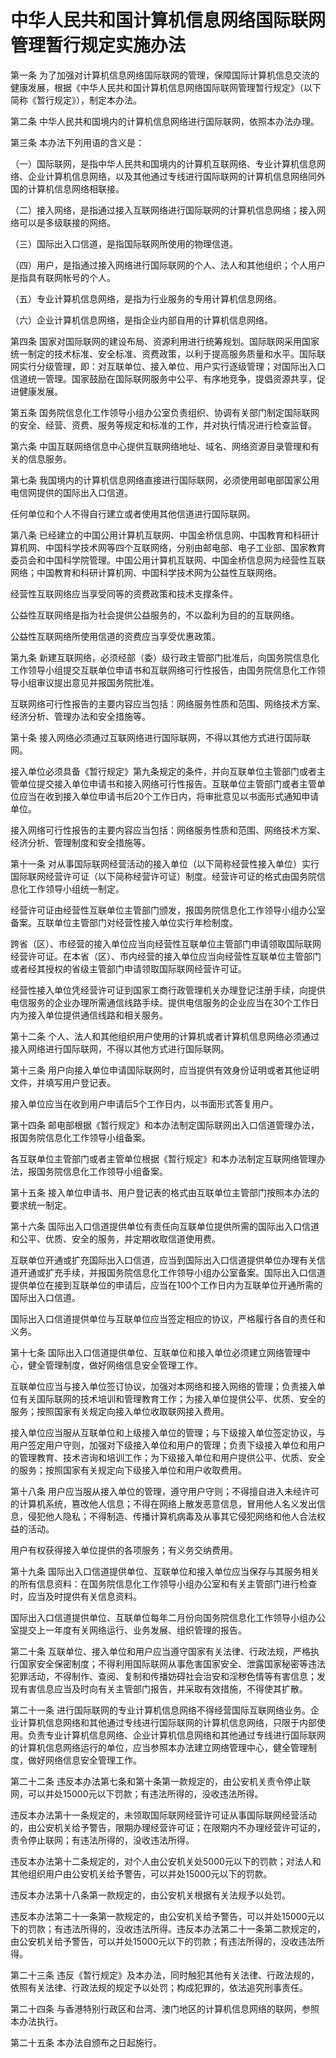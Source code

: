 # 中华人民共和国计算机信息网络国际联网管理暂行规定实施办法

  

第一条 为了加强对计算机信息网络国际联网的管理，保障国际计算机信息交流的健康发展，根据《中华人民共和国计算机信息网络国际联网管理暂行规定》（以下简称《暂行规定》），制定本办法。

第二条 中华人民共和国境内的计算机信息网络进行国际联网，依照本办法办理。

第三条 本办法下列用语的含义是：

（一）国际联网，是指中华人民共和国境内的计算机互联网络、专业计算机信息网络、企业计算机信息网络，以及其他通过专线进行国际联网的计算机信息网络同外国的计算机信息网络相联接。

（二）接入网络，是指通过接入互联网络进行国际联网的计算机信息网络；接入网络可以是多级联接的网络。

（三）国际出入口信道，是指国际联网所使用的物理信道。

（四）用户，是指通过接入网络进行国际联网的个人、法人和其他组织；个人用户是指具有联网帐号的个人。

（五）专业计算机信息网络，是指为行业服务的专用计算机信息网络。

（六）企业计算机信息网络，是指企业内部自用的计算机信息网络。

第四条 国家对国际联网的建设布局、资源利用进行统筹规划。国际联网采用国家统一制定的技术标准、安全标准、资费政策，以利于提高服务质量和水平。国际联网实行分级管理，即：对互联单位、接入单位、用户实行逐级管理；对国际出入口信道统一管理。国家鼓励在国际联网服务中公平、有序地竞争，提倡资源共享，促进健康发展。

第五条 国务院信息化工作领导小组办公室负责组织、协调有关部门制定国际联网的安全、经营、资费、服务等规定和标准的工作，并对执行情况进行检查监督。

第六条 中国互联网络信息中心提供互联网络地址、域名、网络资源目录管理和有关的信息服务。

第七条 我国境内的计算机信息网络直接进行国际联网，必须使用邮电部国家公用电信网提供的国际出入口信道。

任何单位和个人不得自行建立或者使用其他信道进行国际联网。

第八条 已经建立的中国公用计算机互联网、中国金桥信息网、中国教育和科研计算机网、中国科学技术网等四个互联网络，分别由邮电部、电子工业部、国家教育委员会和中国科学院管理。中国公用计算机互联网、中国金桥信息网为经营性互联网络；中国教育和科研计算机网、中国科学技术网为公益性互联网络。

经营性互联网络应当享受同等的资费政策和技术支撑条件。

公益性互联网络是指为社会提供公益服务的，不以盈利为目的的互联网络。

公益性互联网络所使用信道的资费应当享受优惠政策。

第九条 新建互联网络，必须经部（委）级行政主管部门批准后，向国务院信息化工作领导小组提交互联单位申请书和互联网络可行性报告，由国务院信息化工作领导小组审议提出意见并报国务院批准。

互联网络可行性报告的主要内容应当包括：网络服务性质和范围、网络技术方案、经济分析、管理办法和安全措施等。

第十条 接入网络必须通过互联网络进行国际联网，不得以其他方式进行国际联网。

接入单位必须具备《暂行规定》第九条规定的条件，并向互联单位主管部门或者主管单位提交接入单位申请书和接入网络可行性报告。互联单位主管部门或者主管单位应当在收到接入单位申请书后20个工作日内，将审批意见以书面形式通知申请单位。

接入网络可行性报告的主要内容应当包括：网络服务性质和范围、网络技术方案、经济分析、管理制度和安全措施等。

第十一条 对从事国际联网经营活动的接入单位（以下简称经营性接入单位）实行国际联网经营许可证（以下简称经营许可证）制度。经营许可证的格式由国务院信息化工作领导小组统一制定。

经营许可证由经营性互联单位主管部门颁发，报国务院信息化工作领导小组办公室备案。互联单位主管部门对经营性接入单位实行年检制度。

跨省（区）、市经营的接入单位应当向经营性互联单位主管部门申请领取国际联网经营许可证。在本省（区）、市内经营的接入单位应当向经营性互联单位主管部门或者经其授权的省级主管部门申请领取国际联网经营许可证。

经营性接入单位凭经营许可证到国家工商行政管理机关办理登记注册手续，向提供电信服务的企业办理所需通信线路手续。提供电信服务的企业应当在30个工作日内为接入单位提供通信线路和相关服务。

第十二条 个人、法人和其他组织用户使用的计算机或者计算机信息网络必须通过接入网络进行国际联网，不得以其他方式进行国际联网。

第十三条 用户向接入单位申请国际联网时，应当提供有效身份证明或者其他证明文件，并填写用户登记表。

接入单位应当在收到用户申请后5个工作日内，以书面形式答复用户。

第十四条 邮电部根据《暂行规定》和本办法制定国际联网出入口信道管理办法，报国务院信息化工作领导小组备案。

各互联单位主管部门或者主管单位根据《暂行规定》和本办法制定互联网络管理办法，报国务院信息化工作领导小组备案。

第十五条 接入单位申请书、用户登记表的格式由互联单位主管部门按照本办法的要求统一制定。

第十六条 国际出入口信道提供单位有责任向互联单位提供所需的国际出入口信道和公平、优质、安全的服务，并定期收取信道使用费。

互联单位开通或扩充国际出入口信道，应当到国际出入口信道提供单位办理有关信道开通或扩充手续，并报国务院信息化工作领导小组办公室备案。国际出入口信道提供单位在接到互联单位的申请后，应当在100个工作日内为互联单位开通所需的国际出入口信道。

国际出入口信道提供单位与互联单位应当签定相应的协议，严格履行各自的责任和义务。

第十七条 国际出入口信道提供单位、互联单位和接入单位必须建立网络管理中心，健全管理制度，做好网络信息安全管理工作。

互联单位应当与接入单位签订协议，加强对本网络和接入网络的管理；负责接入单位有关国际联网的技术培训和管理教育工作；为接入单位提供公平、优质、安全的服务；按照国家有关规定向接入单位收取联网接入费用。

接入单位应当服从互联单位和上级接入单位的管理；与下级接入单位签定协议，与用户签定用户守则，加强对下级接入单位和用户的管理；负责下级接入单位和用户的管理教育、技术咨询和培训工作；为下级接入单位和用户提供公平、优质、安全的服务；按照国家有关规定向下级接入单位和用户收取费用。

第十八条 用户应当服从接入单位的管理，遵守用户守则；不得擅自进入未经许可的计算机系统，篡改他人信息；不得在网络上散发恶意信息，冒用他人名义发出信息，侵犯他人隐私；不得制造、传播计算机病毒及从事其它侵犯网络和他人合法权益的活动。

用户有权获得接入单位提供的各项服务；有义务交纳费用。

第十九条 国际出入口信道提供单位、互联单位和接入单位应当保存与其服务相关的所有信息资料：在国务院信息化工作领导小组办公室和有关主管部门进行检查时，应当及时提供有关信息资料。

国际出入口信道提供单位、互联单位每年二月份向国务院信息化工作领导小组办公室提交上一年度有关网络运行、业务发展、组织管理的报告。

第二十条 互联单位、接入单位和用户应当遵守国家有关法律、行政法规，严格执行国家安全保密制度；不得利用国际联网从事危害国家安全、泄露国家秘密等违法犯罪活动，不得制作、查阅、复制和传播妨碍社会治安和淫秽色情等有害信息；发现有害信息应当及时向有关主管部门报告，并采取有效措施，不得使其扩散。

第二十一条 进行国际联网的专业计算机信息网络不得经营国际互联网络业务。企业计算机信息网络和其他通过专线进行国际联网的计算机信息网络，只限于内部使用。负责专业计算机信息网络、企业计算机信息网络和其他通过专线进行国际联网的计算机信息网络运行的单位，应当参照本办法建立网络管理中心，健全管理制度，做好网络信息安全管理工作。

第二十二条 违反本办法第七条和第十条第一款规定的，由公安机关责令停止联网，可以并处15000元以下罚款；有违法所得的，没收违法所得。

违反本办法第十一条规定的，未领取国际联网经营许可证从事国际联网经营活动的，由公安机关给予警告，限期办理经营许可证；在限期内不办理经营许可证的，责令停止联网；有违法所得的，没收违法所得。

违反本办法第十二条规定的，对个人由公安机关处5000元以下的罚款；对法人和其他组织用户由公安机关给予警告，可以并处15000元以下的罚款。

违反本办法第十八条第一款规定的，由公安机关根据有关法规予以处罚。

违反本办法第二十一条第一款规定的，由公安机关给予警告，可以并处15000元以下的罚款；有违法所得的，没收违法所得。违反本办法第二十一条第二款规定的，由公安机关给予警告，可以并处15000元以下的罚款；有违法所得的，没收违法所得。

第二十三条 违反《暂行规定》及本办法，同时触犯其他有关法律、行政法规的，依照有关法律、行政法规的规定予以处罚；构成犯罪的，依法追究刑事责任。

第二十四条 与香港特别行政区和台湾、澳门地区的计算机信息网络的联网，参照本办法执行。

第二十五条 本办法自颁布之日起施行。